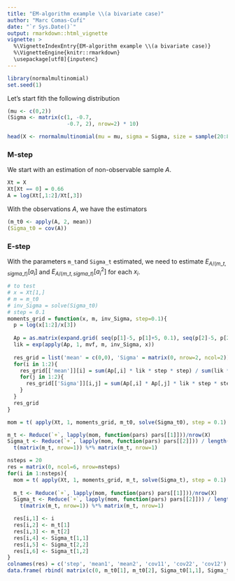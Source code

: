 ```yaml
---
title: "EM-algorithm example \\(a bivariate case)"
author: "Marc Comas-Cufí"
date: "`r Sys.Date()`"
output: rmarkdown::html_vignette
vignette: >
  %\VignetteIndexEntry{EM-algorithm example \\(a bivariate case)}
  %\VignetteEngine{knitr::rmarkdown}
  \usepackage[utf8]{inputenc}
---
```


```r
library(normalmultinomial)
set.seed(1)
```

Let's start fith the following distribution

```r
(mu <- c(0,2))
(Sigma <- matrix(c(1, -0.7,
                   -0.7, 2), nrow=2) * 10)
```

```r
head(X <- rnormalmultinomial(mu = mu, sigma = Sigma, size = sample(20:80, 100, replace=T)))
```

### M-step

We start with an estimation of non-observable sample $A$.

```r
Xt = X
Xt[Xt == 0] = 0.66
A = log(Xt[,1:2]/Xt[,3])
```

With the observations $A$, we have the estimators

```r
(m_t0 <- apply(A, 2, mean))
(Sigma_t0 = cov(A))
```

### E-step

With the parameters `m_t`and `Sigma_t` estimated, we need to estimate $E_{A/(m\_t, sigma\_t)}\left[ a_i \right]$ and $E_{A/(m\_t, sigma\_t)} \left[ a_i^2 \right]$ for each $x_i$.

```r
# to test
# x = Xt[1,]
# m = m_t0
# inv_Sigma = solve(Sigma_t0)
# step = 0.1
moments_grid = function(x, m, inv_Sigma, step=0.1){
  p = log(x[1:2]/x[3])
  
  Ap = as.matrix(expand.grid( seq(p[1]-5, p[1]+5, 0.1), seq(p[2]-5, p[2]+5, 0.1) ))
  lik = exp(apply(Ap, 1, mvf, m, inv_Sigma, x))
  
  res_grid = list('mean' = c(0,0), 'Sigma' = matrix(0, nrow=2, ncol=2))
  for(i in 1:2){
    res_grid[['mean']][i] = sum(Ap[,i] * lik * step * step) / sum(lik * step * step)
    for(j in 1:2){
      res_grid[['Sigma']][i,j] = sum(Ap[,i] * Ap[,j] * lik * step * step) / sum(lik * step * step)
    }
  }
  res_grid
}

mom = t( apply(Xt, 1, moments_grid, m_t0, solve(Sigma_t0), step = 0.1) )

m_t <- Reduce(`+`, lapply(mom, function(pars) pars[[1]]))/nrow(X)
Sigma_t <- Reduce(`+`, lapply(mom, function(pars) pars[[2]])) / length(mom) - 
  t(matrix(m_t, nrow=1)) %*% matrix(m_t, nrow=1)
```


```r
nsteps = 20
res = matrix(0, ncol=6, nrow=nsteps)
for(i in 1:nsteps){
  mom = t( apply(Xt, 1, moments_grid, m_t, solve(Sigma_t), step = 0.1) )
  
  m_t <- Reduce(`+`, lapply(mom, function(pars) pars[[1]]))/nrow(X)
  Sigma_t <- Reduce(`+`, lapply(mom, function(pars) pars[[2]])) / length(mom) - 
    t(matrix(m_t, nrow=1)) %*% matrix(m_t, nrow=1)

  res[i,1] <- i
  res[i,2] <- m_t[1]
  res[i,3] <- m_t[2]
  res[i,4] <- Sigma_t[1,1]
  res[i,5] <- Sigma_t[2,2]
  res[i,6] <- Sigma_t[1,2]
}
colnames(res) = c('step', 'mean1', 'mean2', 'cov11', 'cov22', 'cov12')
data.frame( rbind( matrix(c(0, m_t0[1], m_t0[2], Sigma_t0[1,1], Sigma_t0[2,2], Sigma_t0[1,2]), nrow=1), res) )
```